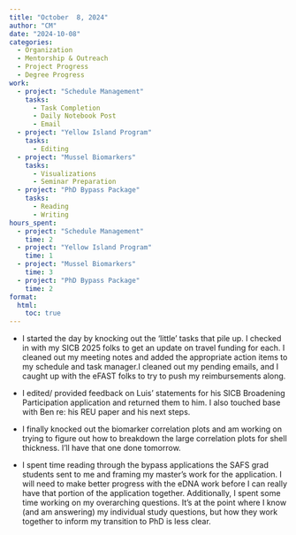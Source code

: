 ```yaml
---
title: "October  8, 2024"
author: "CM"
date: "2024-10-08"
categories:
  - Organization
  - Mentorship & Outreach
  - Project Progress
  - Degree Progress
work:
  - project: "Schedule Management"
    tasks: 
      - Task Completion
      - Daily Notebook Post
      - Email
  - project: "Yellow Island Program"
    tasks: 
      - Editing
  - project: "Mussel Biomarkers"
    tasks: 
      - Visualizations
      - Seminar Preparation
  - project: "PhD Bypass Package"
    tasks: 
      - Reading
      - Writing
hours_spent:
  - project: "Schedule Management"
    time: 2
  - project: "Yellow Island Program"
    time: 1
  - project: "Mussel Biomarkers"
    time: 3
  - project: "PhD Bypass Package"
    time: 2
format:
  html:
    toc: true
---
```


- I started the day by knocking out the 'little' tasks that pile up. I checked in with my SICB 2025 folks to get an update on travel funding for each. I cleaned out my meeting notes and added the appropriate action items to my schedule and task manager.I cleaned out my pending emails, and I caught up with the eFAST folks to try to push my reimbursements along.\

- I edited/ provided feedback on Luis' statements for his SICB Broadening Participation application and returned them to him. I also touched base with Ben re: his REU paper and his next steps.\

- I finally knocked out the biomarker correlation plots and am working on trying to figure out how to breakdown the large correlation plots for shell thickness. I'll have that one done tomorrow.\

- I spent time reading through the bypass applications the SAFS grad students sent to me and framing my master’s work for the application. I will need to make better progress with the eDNA work before I can really have that portion of the application together. Additionally, I spent some time working on my overarching questions. It’s at the point where I know (and am answering) my individual study questions, but how they work together to inform my transition to PhD is less clear.

